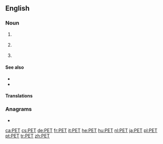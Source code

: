 {{also|pet|pêt|pět|Pet.}}
==English==

===Noun===
{{en-noun|~}}
# {{lb|en|uncountable|organic compound}} {{initialism of|polyethylene terephthalate|lang=en}}
# {{lb|en|countable}} {{acronym of|positron emission tomography|lang=en}}
# {{lb|en|countable|genetics}} {{acronym of|paired-end tag|lang=en}}

====See also====
* {{l|en|Dacron}}
* {{l|en|Terylene}}

====Translations====
{{trans-see|polyethylene terephthalate}}

{{trans-see|positron emission tomography}}


===Anagrams===
* {{l|en|Pte}}

[[ca:PET]]
[[cs:PET]]
[[de:PET]]
[[fr:PET]]
[[it:PET]]
[[he:PET]]
[[hu:PET]]
[[nl:PET]]
[[ja:PET]]
[[pl:PET]]
[[pt:PET]]
[[tr:PET]]
[[zh:PET]]